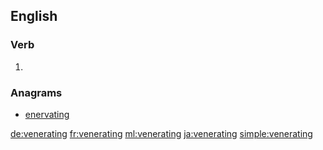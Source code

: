 ==English==

===Verb===
{{head|en}}

# {{present participle of|venerate|lang=en}}

===Anagrams===
* [[enervating#English|enervating]]

[[de:venerating]]
[[fr:venerating]]
[[ml:venerating]]
[[ja:venerating]]
[[simple:venerating]]